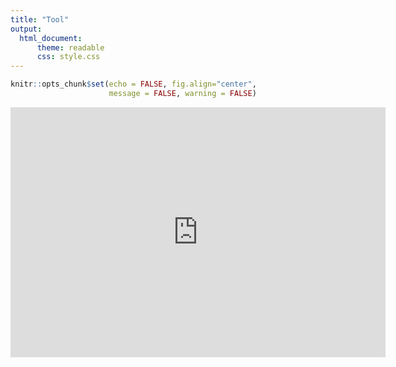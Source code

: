 ```yaml
---
title: "Tool"
output: 
  html_document:
      theme: readable
      css: style.css
---
```

      
```r
knitr::opts_chunk$set(echo = FALSE, fig.align="center",
                      message = FALSE, warning = FALSE)
```



<iframe style="display: block; margin-left: auto; margin-right: auto;" 
width=600 height=400 src="https://tchanda90.shinyapps.io/tag_recommendation_app/"
frameborder="0" allowfullscreen></iframe>

